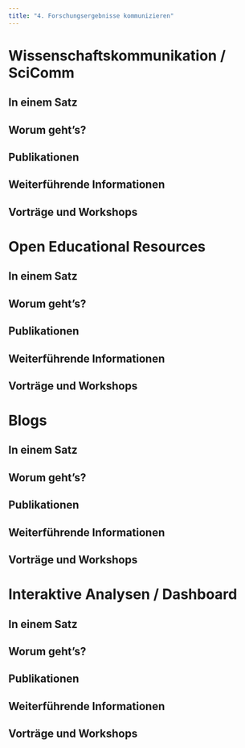 ```yaml
---
title: "4. Forschungsergebnisse kommunizieren"
---
```


# Wissenschaftskommunikation / SciComm

::: callout-tip
## In einem Satz
:::

## Worum geht's?

## Publikationen

## Weiterführende Informationen

## Vorträge und Workshops

# Open Educational Resources

::: callout-tip
## In einem Satz
:::

## Worum geht's?

## Publikationen

## Weiterführende Informationen

## Vorträge und Workshops

# Blogs

::: callout-tip
## In einem Satz
:::

## Worum geht's?

## Publikationen

## Weiterführende Informationen

## Vorträge und Workshops

# Interaktive Analysen / Dashboard

::: callout-tip
## In einem Satz
:::

## Worum geht's?

## Publikationen

## Weiterführende Informationen

## Vorträge und Workshops
